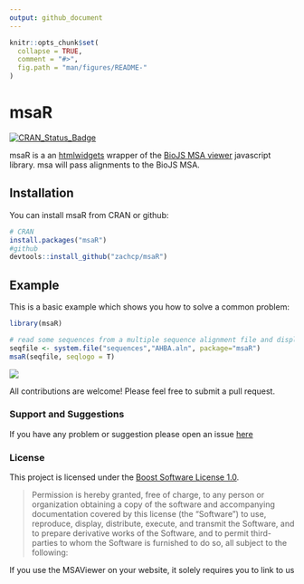 ```yaml
---
output: github_document
---
```


<!-- README.md is generated from README.Rmd. Please edit that file -->

```r
knitr::opts_chunk$set(
  collapse = TRUE,
  comment = "#>",
  fig.path = "man/figures/README-"
)
```
# msaR

[![CRAN\_Status\_Badge](http://www.r-pkg.org/badges/version/msaR)](https://cran.r-project.org/package=msaR)


msaR is a an [htmlwidgets](https://github.com/ramnathv/htmlwidgets) wrapper of the [BioJS MSA viewer](https://github.com/wilzbach/msa) javascript library. msa will pass alignments to the BioJS MSA. 


## Installation

You can install msaR from CRAN or github:

```r
# CRAN
install.packages("msaR")
#github
devtools::install_github("zachcp/msaR")

```

## Example

This is a basic example which shows you how to solve a common problem:

```r
library(msaR)

# read some sequences from a multiple sequence alignment file and display
seqfile <- system.file("sequences","AHBA.aln", package="msaR")
msaR(seqfile, seqlogo = T)
```

![](man/figures/msaR_screenshot.png)


All contributions are welcome! Please feel free to submit a pull request.


### Support and Suggestions
If you have any problem or suggestion please open an issue [here](https://github.com/zachcp/msaR/issues)


### License

This project is licensed under the [Boost Software License 1.0](https://github.com/wilzbach/msa/blob/master/LICENSE).

> Permission is hereby granted, free of charge, to any person or organization
> obtaining a copy of the software and accompanying documentation covered by
> this license (the "Software") to use, reproduce, display, distribute,
> execute, and transmit the Software, and to prepare derivative works of the
> Software, and to permit third-parties to whom the Software is furnished to
> do so, all subject to the following:

If you use the MSAViewer on your website, it solely requires you to link to us
